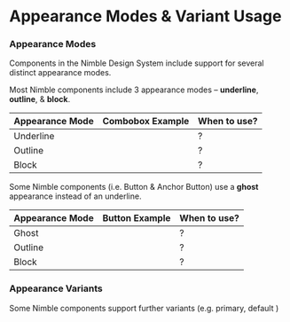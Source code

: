 
<Meta title="Usage/Appearance Modes"/>

# Appearance Modes & Variant Usage

### Appearance Modes

Components in the Nimble Design System include support for several distinct appearance modes.

Most Nimble components include 3 appearance modes – **underline**, **outline**, & **block**.

| Appearance Mode | Combobox Example                                 | When to use?                                  |
|-----------------|--------------------------------------------------|-----------------------------------------------|
| Underline       | <Story of={comboboxStories.underlineCombobox} /> | ?                                             |
| Outline         | <Story of={comboboxStories.outlineCombobox} />   | ?                                             |
| Block           | <Story of={comboboxStories.blockCombobox} />     | ?                                             |

Some Nimble components (i.e. Button & Anchor Button) use a **ghost** appearance instead of an underline.

| Appearance Mode | Button Example                                   | When to use?                                  |
|-----------------|--------------------------------------------------|-----------------------------------------------|
| Ghost           | <Story of={buttonStories.ghostButton} />         | ?                                             |
| Outline         | <Story of={buttonStories.outlineButton} />       | ?                                             |
| Block           | <Story of={buttonStories.blockButton} />         | ?                                             |

### Appearance Variants

Some Nimble components support further variants (e.g. primary, default )